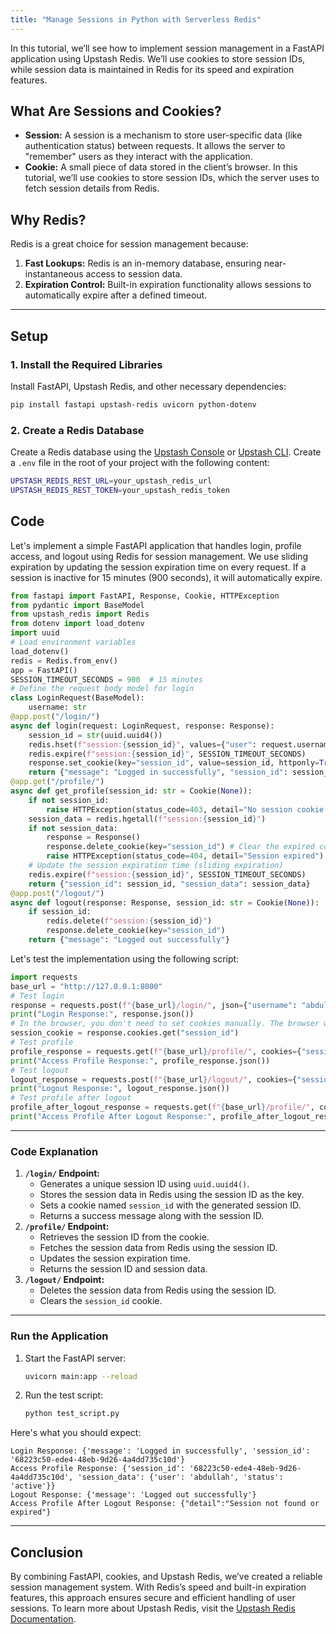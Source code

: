 ```yaml
---
title: "Manage Sessions in Python with Serverless Redis"
---
```

In this tutorial, we’ll see how to implement session management in a FastAPI application using Upstash Redis. We’ll use cookies to store session IDs, while session data is maintained in Redis for its speed and expiration features.
## **What Are Sessions and Cookies?**
- **Session:** A session is a mechanism to store user-specific data (like authentication status) between requests. It allows the server to "remember" users as they interact with the application.
- **Cookie:** A small piece of data stored in the client’s browser. In this tutorial, we’ll use cookies to store session IDs, which the server uses to fetch session details from Redis.
## **Why Redis?**
Redis is a great choice for session management because:
1. **Fast Lookups:** Redis is an in-memory database, ensuring near-instantaneous access to session data.
2. **Expiration Control:** Built-in expiration functionality allows sessions to automatically expire after a defined timeout.
---
## **Setup**
### **1. Install the Required Libraries**
Install FastAPI, Upstash Redis, and other necessary dependencies:
```bash
pip install fastapi upstash-redis uvicorn python-dotenv
```
### **2. Create a Redis Database**
Create a Redis database using the [Upstash Console](https://console.upstash.com) or [Upstash CLI](https://github.com/upstash/cli).
Create a `.env` file in the root of your project with the following content:
```bash
UPSTASH_REDIS_REST_URL=your_upstash_redis_url
UPSTASH_REDIS_REST_TOKEN=your_upstash_redis_token
```
## **Code**
Let's implement a simple FastAPI application that handles login, profile access, and logout using Redis for session management. We use sliding expiration by updating the session expiration time on every request. If a session is inactive for 15 minutes (900 seconds), it will automatically expire.
```python main.py
from fastapi import FastAPI, Response, Cookie, HTTPException
from pydantic import BaseModel
from upstash_redis import Redis
from dotenv import load_dotenv
import uuid
# Load environment variables
load_dotenv()
redis = Redis.from_env()
app = FastAPI()
SESSION_TIMEOUT_SECONDS = 900  # 15 minutes
# Define the request body model for login
class LoginRequest(BaseModel):
    username: str
@app.post("/login/")
async def login(request: LoginRequest, response: Response):
    session_id = str(uuid.uuid4())
    redis.hset(f"session:{session_id}", values={"user": request.username, "status": "active"})
    redis.expire(f"session:{session_id}", SESSION_TIMEOUT_SECONDS)
    response.set_cookie(key="session_id", value=session_id, httponly=True)
    return {"message": "Logged in successfully", "session_id": session_id}
@app.get("/profile/")
async def get_profile(session_id: str = Cookie(None)):
    if not session_id:
        raise HTTPException(status_code=403, detail="No session cookie found")
    session_data = redis.hgetall(f"session:{session_id}")
    if not session_data:
        response = Response()
        response.delete_cookie(key="session_id") # Clear the expired cookie
        raise HTTPException(status_code=404, detail="Session expired")
    # Update the session expiration time (sliding expiration)
    redis.expire(f"session:{session_id}", SESSION_TIMEOUT_SECONDS)
    return {"session_id": session_id, "session_data": session_data}
@app.post("/logout/")
async def logout(response: Response, session_id: str = Cookie(None)):
    if session_id:
        redis.delete(f"session:{session_id}")
        response.delete_cookie(key="session_id")
    return {"message": "Logged out successfully"}
```
Let's test the implementation using the following script:
```python test_script.py
import requests
base_url = "http://127.0.0.1:8000"
# Test login
response = requests.post(f"{base_url}/login/", json={"username": "abdullah"})
print("Login Response:", response.json())
# In the browser, you don't need to set cookies manually. The browser will handle it automatically.
session_cookie = response.cookies.get("session_id")
# Test profile
profile_response = requests.get(f"{base_url}/profile/", cookies={"session_id": session_cookie})
print("Access Profile Response:", profile_response.json())
# Test logout
logout_response = requests.post(f"{base_url}/logout/", cookies={"session_id": session_cookie})
print("Logout Response:", logout_response.json())
# Test profile after logout
profile_after_logout_response = requests.get(f"{base_url}/profile/", cookies={"session_id": session_cookie})
print("Access Profile After Logout Response:", profile_after_logout_response.text)
```
---
### **Code Explanation**
1. **`/login/` Endpoint:**
    - Generates a unique session ID using `uuid.uuid4()`.
    - Stores the session data in Redis using the session ID as the key.
    - Sets a cookie named `session_id` with the generated session ID.
    - Returns a success message along with the session ID.
2. **`/profile/` Endpoint:**
    - Retrieves the session ID from the cookie.
    - Fetches the session data from Redis using the session ID.
    - Updates the session expiration time.
    - Returns the session ID and session data.
3. **`/logout/` Endpoint:**
    - Deletes the session data from Redis using the session ID.
    - Clears the `session_id` cookie.
---
### **Run the Application**
1. Start the FastAPI server:
   ```bash
   uvicorn main:app --reload
   ```
2. Run the test script:
   ```bash
   python test_script.py
   ```
Here's what you should expect:
```plaintext
Login Response: {'message': 'Logged in successfully', 'session_id': '68223c50-ede4-48eb-9d26-4a4dd735c10d'}
Access Profile Response: {'session_id': '68223c50-ede4-48eb-9d26-4a4dd735c10d', 'session_data': {'user': 'abdullah', 'status': 'active'}}
Logout Response: {'message': 'Logged out successfully'}
Access Profile After Logout Response: {"detail":"Session not found or expired"}
```
---
## **Conclusion**
By combining FastAPI, cookies, and Upstash Redis, we’ve created a reliable session management system. With Redis’s speed and built-in expiration features, this approach ensures secure and efficient handling of user sessions.
To learn more about Upstash Redis, visit the [Upstash Redis Documentation](https://upstash.com/docs/redis).